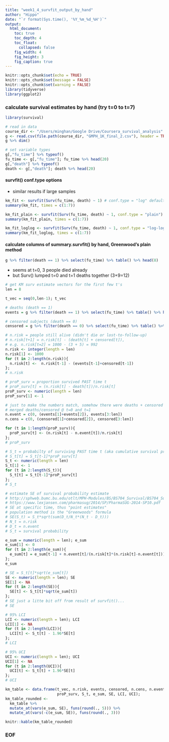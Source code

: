 ```yaml
---
title: "week1_4_survfit_output_by_hand"
author: "Hippo"
date: "`r format(Sys.time(), '%Y_%m_%d_%H')`"
output: 
  html_document:
    toc: true
    toc_depth: 4
    toc_float:
      collapsed: false
    fig_width: 4
    fig_height: 3
    fig_caption: true
---
```


```r
knitr::opts_chunk$set(echo = TRUE)
knitr::opts_chunk$set(message = FALSE)
knitr::opts_chunk$set(warning = FALSE)
library(tidyverse)
library(ggplot2)
```

### calculate survival estimates by hand (try t=0 to t=7)
```r
library(survival)

# read in data
course_dir <- "/Users/minghan/Google Drive/Coursera_survival_analysis"
g <- read.csv(file.path(course_dir, "GMPH_1K_final_2.csv"), header = TRUE, sep = ",")
g %>% dim()

# set variable types
g[,"fu_time"] %>% typeof()
fu_time <- g[,"fu_time"]; fu_time %>% head(20)
g[,"death"] %>% typeof()
death <- g[,"death"]; death %>% head(20)
```

#### survfit() conf.type options
- similar results if large samples

```r
km_fit <- survfit(Surv(fu_time, death) ~ 1) # conf.type = "log" default
summary(km_fit, times = c(1:7))
```

```r
km_fit_plain <- survfit(Surv(fu_time, death) ~ 1, conf.type = "plain")
summary(km_fit_plain, times = c(1:7))
```

```r
km_fit_loglog <- survfit(Surv(fu_time, death) ~ 1, conf.type = "log-log")
summary(km_fit_loglog, times = c(1:7))
```

#### calculate columns of summary.survfit() by hand, Greenwood's plain method
```r
g %>% filter(death == 1) %>% select(fu_time) %>% table() %>% head(8)
```

- seems at t=0, 3 people died already
- but Surv() lumped t=0 and t=1 deaths together (3+9=12)

```r
# get KM surv estimate vectors for the first few t's
len = 8

t_vec = seq(0,len-1); t_vec

# deaths (death == 1)
events = g %>% filter(death == 1) %>% select(fu_time) %>% table() %>% head(len) %>% as.numeric(); events

# censored subjects (death == 0)
censored = g %>% filter(death == 0) %>% select(fu_time) %>% table() %>% head(len) %>% as.numeric(); censored

# n.risk = people still alive (didn't die or lost-to-follow-up)
# n.risk[t+1] = n.risk[t] - (death[t] + censored[t]),
# e.g. n.risk[t=2] = 1000 - (3 + 5) = 992
n.risk <- integer(length = len)
n.risk[1] <- 1000
for (t in 2:length(n.risk)){
  n.risk[t] <-  n.risk[t-1] - (events[t-1]+censored[t-1])
}; 
# n.risk

# proP_surv = proportion survived PAST time t
# proP_surv[t] = (n.risk[t] - death[t])/n.risk[t]
proP_surv <- numeric(length = len)
proP_surv[1] <- 1

# just to make the numbers match, somehow there were deaths + censored at t=0
# merged deaths/censored @ t=0 and t=1
n.event = c(0, (events[1]+events[2]), events[3:len])
n.cens = c(0, (censored[1]+censored[2]), censored[3:len])

for (t in 1:length(proP_surv)){
  proP_surv[t] <- (n.risk[t] - n.event[t])/n.risk[t]
};
# proP_surv

# S_t = probabilty of surviving PAST time t (aka cumulative survival probability)
# S_t[t] = S_t[t-1]*proP_surv[t]
S_t <- numeric(length = len)
S_t[1] <- 1
for (t in 2:length(S_t)){
  S_t[t] = S_t[t-1]*proP_surv[t]
};
# S_t

# estimate SE of survival probability estimate
# http://sphweb.bumc.bu.edu/otlt/MPH-Modules/BS/BS704_Survival/BS704_Survival4.html
# https://www.lexjansen.com/pharmasug/2014/SP/PharmaSUG-2014-SP10.pdf
# SE at specific time, thus "point estimates"
# population method is the "Greenwoods" formula
# SE(S_t) = S_t*sqrt(sum(D_t/N_t*(N_t - D_t)))
# N_t = n.risk
# D_t = n.event
# S_t = survival probability

e_sum = numeric(length = len); e_sum
e_sum[1] <- 0
for (t in 2:length(e_sum)){
  e_sum[t] = e_sum[t-1] + n.event[t]/(n.risk[t]*(n.risk[t]-n.event[t]))
}; 
e_sum

# SE = S_t[t]*sqrt(e_sum[t])
SE <- numeric(length = len); SE
SE[1] <- NA
for (t in 2:length(SE)){
  SE[t] <- S_t[t]*sqrt(e_sum[t])
};
# SE just a litte bit off from result of survfit()...
# SE

# 95% LCI
LCI <- numeric(length = len); LCI
LCI[1] <- NA
for (t in 2:length(LCI)){
  LCI[t] <- S_t[t] - 1.96*SE[t]
};
# LCI

# 95% UCI
UCI <- numeric(length = len); UCI
UCI[1] <- NA
for (t in 2:length(UCI)){
  UCI[t] <- S_t[t] + 1.96*SE[t]
};
# UCI

km_table <- data.frame(t_vec, n.risk, events, censored, n.cens, n.event,
                       proP_surv, S_t, e_sum, SE, LCI, UCI); 
km_table_rounded <- 
  km_table %>% 
  mutate_at(vars(e_sum, SE), funs(round(., 5))) %>% 
  mutate_at(vars(-c(e_sum, SE)), funs(round(., 3)))
```

```r
knitr::kable(km_table_rounded)
```

### EOF